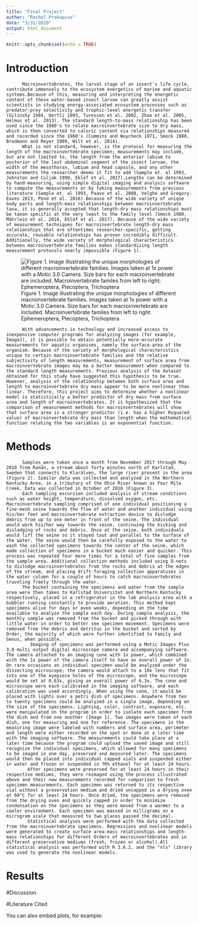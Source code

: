 ```yaml
---
title: "Final Project"
author: "Rachel Prokopius"
date: "3/31/2020"
output: html_document
---
```


```r
knitr::opts_chunk$set(echo = TRUE)
```

# Introduction

          Macroinvertebrates, the larval stage of an insect's life cycle, contribute immensely to the ecosystem energetics of marine and aquatic systems.Because of this, measuring and interpreting the energetic content of these water-based insect larvae can greatly assist scientists in studying energy-associated ecosystem processes such as predator-prey selectivity and trophic-level energetic transfer (Gilinsky 1984, Oertli 1993, Turesson et al. 2002, Zhao et al. 2005, Helmus et al. 2013). The standard length-to-mass relationship has been used since the 1980's to relate macroinvertebrate size to dry mass, which is then converted to caloric content via relationships measured and recorded since the 1960's (Cummins and Wuycheck 1971, Smock 1980, Brodmann and Reyer 1999, Wilt et al. 2014). 
          What is not standard, however, is the protocol for measuring the length of the macroinvertebrate specimen; measurements may include, but are not limited to, the length from the anterior labium to posterior of the last abdominal segment of the insect larvae, the width of the mesothorax, labium and head capsule, and any other measurements the researcher deems it fit to add (Sample et. al 1993, Johnston and Culjak 1999, Eklöf et al. 2017).Lengths can be determined by hand-measuring, using simple digital imaging and analysis software to compute the measurements or by taking measurements from previous literature (Sample et. al 1993, Paavo et al. 2008, Velghe and Gregory-Eaves 2013, Pond et al. 2016).Because of the wide variety of unique body parts and length-mass relationships between macroinvertebrate taxa, it is generally accepted that length-dry mass relationships must be taxon specific at the very least to the family level (Smock 1980, Mährlein et al. 2016, Eklöf et al. 2017). Because of the wide variety of measurement techniques for macroinvertebrate length-dry mass relationships that are oftentimes researcher-specific, getting accurate, reusable relationships has proven incredibly difficult. Additionally, the wide variety of morphological characteristics between macroinvertebrate families makes standardizing length measurement protocols nearly impossible (Figure 1). 

![Figure 1. Image illustrating the unique morphologies of different macroinvertebrate families. Images taken at 1x power with a Motic 3.0 Camera. Size bars for each macroinvertebrate are included. Macroinvertebrate familes from left to right: Ephemeroptera, Plecoptera, Trichoptera](C:/Users/Rachel Prokopius/Documents/FALCON HD/GitHub/Reproducible-Science/Sparkle Project/Figure 1.jpg)

          With advancements in technology and increased access to inexpensive computer programs for analyzing images (for example, ImageJ), it is possible to obtain potentially more-accurate measurements for aquatic organisms, namely the surface-area of the organism. Because of the variety of morphological characteristics unique to certain macroinvertebrate families and the relative subjectivity of length measurements, measurement of surface area from macroinvertebrate images may be a better measurement when compared to the standard length measurements. Previous analysis of the dataset obtained for this study have suggested this hypothesis to be true. However, analysis of the relationship between both surface area and length to macroinvertebrate dry mass appear to be more nonlinear than linear. Therefore, this project aims to determine whether a nonlinear model is statistically a better predictor of dry mass from surface area and length of macroinvertebrates. It is hypothesized that the comparison of measurement methods for macroinvertebrates will show that surface area is a stronger predictor (i.e. has a higher Rsquared value) of macroinvertebrate dry mass than length when the mathematical function relating the two variables is an exponential function.    

# Methods

          Samples were taken once a month from November 2017 through May 2018 from Ranån, a stream about forty minutes north of Karlstad, Sweden that connects to Klarälven, the large river present in the area (Figure 2). Similar data was collected and analyzed in the Northern Kentucky Area, in a tributary of the Ohio River known as Four Mile Creek. Data was collected in October of 2018 (Figure 3).
          Each sampling excursion included analysis of stream conditions such as water height, temperature, dissolved oxygen, etc. Macroinvertebrate sampling comprised of one individual positioning a fine-mesh seine towards the flow of water and another individual using his/her feet and macroinvertebrate extraction device to dislodge debris from up to one meter in front of the seine. The individual would work his/her way towards the seine, continuing the kicking and dislodging of rocks and debris. Once at the seine, both individuals would lift the seine so it stayed taut and parallel to the surface of the water. The seine would then be carefully exposed to the water to wash the collected specimens towards the center of the seine, which made collection of specimens in a bucket much easier and quicker. This process was repeated four more times for a total of five samples from the sample area. Additional collection methods included using D-nets to dislodge macroinvertebrates from the rocks and debris at the edges of the stream, and placing drift-foraging collection apparatuses in the water column for a couple of hours to catch macroinvertebrates traveling freely through the water. 
          The bucket containing the specimens and water from the sample area were then taken to Karlstad Universitet and Northern Kentucky respectively, placed in a refrigerator in the lab analysis area with a bubbler running constantly to provide aeration. This method kept specimens alive for days or even weeks, depending on the time available to analyze the sample each day. During sample analysis, the monthly sample was removed from the bucket and picked through with little water in order to better see specimen movement. Specimens were removed from the debris and detritus in the bucket and sorted by Order, the majority of which were further identified to Family and Genus, when possible. 
	         Imaging of specimens was performed using a Motic Images Plus 3.0 multi output digital microscope camera and accompanying software. The camera attached to an imaging cone with 1x power, which combined with the 1x power of the camera itself to have an overall power of 1x. On rare occasions an individual specimen would be analyzed under the dissecting microscope; the camera would attach to a 10x lens that fit into one of the eyepiece holes of the microscope, and the microscope would be set at 0.63x, giving an overall power of 6.3x. The cone and microscope were each calibrated in the imaging software, and each calibration was used accordingly. When using the cone, it would be placed with lights over a petri dish of specimens. Anywhere from ten to twenty specimens could be analyzed in a single image, depending on the size of the specimens. Lighting, color, contrast, exposure, etc. were manipulated on the program in order to isolate each specimen from the dish and from one another (Image 1). Two images were taken of each dish, one for measuring and one for reference. The specimens in the measuring image were labeled with numbers and surface area, perimeter and length were either recorded on the spot or done at a later time with the imaging software. The measurements could take place at a later time because the program could upload the saved image and still recognize the individual specimens, which allowed for many specimens to be imaged in one day, preserved and measured later. The specimens would then be placed into individual capped vials and suspended either in water and frozen or suspended in 70% ethanol for at least 24 hours.
            After specimens were preserved for at least 24 hours in their respective mediums, they were reimaged using the process illustrated above and their new measurements recorded for comparison to fresh specimen measurements. Each specimen was returned to its respective vial without a preservation medium and dried uncapped in a drying oven at 60°C for at least 24 hours. Once dried, the specimens were removed from the drying oven and quickly capped in order to minimize condensation on the specimens as they were moved from a warmer to a cooler environment. Each specimen was massed in milligrams on a microgram scale that measured to two places passed the decimal. 
            Statistical analyses were performed with the data collected from the macroinvertebrate specimens. Regressions and nonlinear models were generated to create surface area-mass relationships and length-mass relationships for different Orders of macroinvertebrates and in different preservative mediums (fresh, frozen or alcohol).All statistical analysis was performed with R 3.6.2, and the "nls" library was used to generate the nonlinear models.

# Results

#Discussion

#Literature Cited

You can also embed plots, for example:


